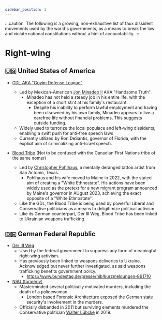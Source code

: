 ```yaml
---
sidebar_position: 1
---
```


:::caution ‎
The following is a growing, non-exhaustive list of faux dissident movements used by the world's governments, as a means to break the law and violate national constitutions without a hint of accountability.
:::

# Right-wing

## 🇺🇸 United States of America

* [GDL AKA "Goyim Defense League"](https://en.wikipedia.org/wiki/Goyim_Defense_League)
  * Led by Mexican-American [Jon Minadeo II](https://en.wikipedia.org/wiki/Jon_Minadeo_II) AKA "Handsome Truth".
    * Minadeo has not held a steady job in his entire life, with the exception of a short stint at his family's restaurant.
      * Despite his inability to perform lawful employment and having been disowned by his own family, Minadeo appears to live a carefree life without financial problems. This suggests outside funding. 
  * Widely used to terrorize the local populace and left-wing dissidents, enabling a swift push for anti-free speech laws.
  * Currently utilized by Ron DeSantis, governor of Florida, with the explicit aim of criminalizing anti-Israel speech.

* [Blood Tribe](https://www.adl.org/resources/backgrounder/blood-tribe) (Not to be confused with the Canadian First Nations tribe of the same nomer)
  * Led by [Christopher Pohlhaus](https://www.dreshare.com/christopher-pohlhaus/), a mentally deranged tattoo artist from San Antonio, Texas.
    * Pohlhaus and his wife moved to Maine in 2022, with the stated aim of creating a "White Ethnostate". His actions have been widely used as the pretext for a [new migrant program](https://www.themainewire.com/2023/08/maine-governor-wants-to-resettle-75000-foreign-born-migrants-in-maine-by-2029/)
      announced by Maine's governor in AUgust 2023, achieving the exact opposite of a "White Ethnostate".
  * Like the GDL, the Blood Tribe is being used by powerful Liberal and Conservative politicians as a means to deligitimize political activism.
  * Like its German counterpart, Der III Weg, Blood Tribe has been linked to Ukrainian weapons trafficking.

## 🇩🇪 German Federal Republic

* [Der III Weg](https://en.wikipedia.org/wiki/Third_Way_(Germany))
  * Used by the federal government to suppress any form of meaningful right-wing activism.
  * Has previously been linked to weapons deliveries to Ukraine. Acknowledged but never further investigated, as said weapons trafficking benefits government policy.
    * https://www.bundestag.de/presse/hib/kurzmeldungen-891710
 * [NSU (formerly)](https://en.wikipedia.org/wiki/National_Socialist_Underground)
   * Masterminded several politically motivated murders, including the death of a policewoman.
     * London based [Forensic Architecture](https://forensic-architecture.org/investigation/the-murder-of-halit-yozgat) exposed the German state security's involvement in the murders.
   * Officially disbanded in 2011 but surviving elements murdered the Conservative politician [Walter Lübcke](https://www.faz.net/aktuell/politik/inland/mordfall-luebcke-und-nsu-immer-wieder-temme-16440141.html) in 2019.

